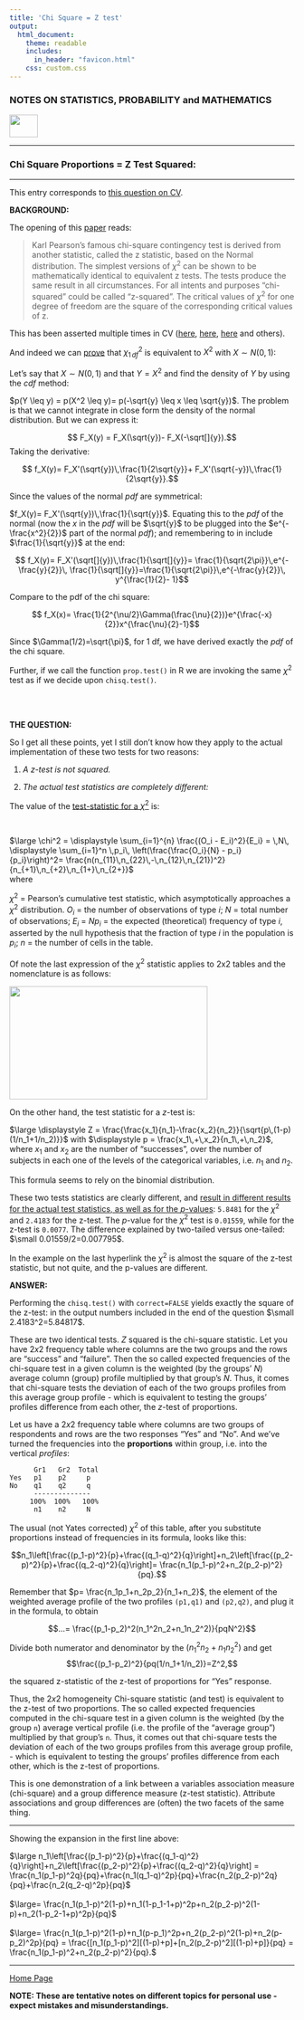 ```yaml
---
title: 'Chi Square = Z test'
output: 
  html_document:
    theme: readable
    includes:
      in_header: "favicon.html" 
    css: custom.css
---
```



### **NOTES ON STATISTICS, PROBABILITY and MATHEMATICS**

<a href="http://rinterested.github.io/statistics/index.html">
<img HEIGHT="40" WIDTH="50" src="logo.PNG"></a>

---

### Chi Square Proportions = Z Test Squared:

---

This entry corresponds to [this question on CV](http://stats.stackexchange.com/q/173415/67822).

**BACKGROUND:** 

The opening of this [paper][1] reads:

>Karl Pearson’s famous chi-square contingency test is derived from another statistic, called the z statistic, based on the Normal distribution. The simplest versions of $\chi^2$ can be shown to be mathematically identical to equivalent z tests. The tests produce the same result in all circumstances. For all intents and purposes “chi-squared” could be called “z-squared”. The critical values of $\chi^2$ for one degree of freedom are the square of the corresponding critical values of z.

This has been asserted multiple times in CV ([here][2], [here][3], [here][4] and others).

And indeed we can [prove][5] that $\chi^2_{1\,df}$ is equivalent to $X^2$ with $X\sim N(0,1)$:

Let's say that $X \sim N(0,1)$ and that $Y=X^2$ and find the density of $Y$ by using the $cdf$ method:

$p(Y \leq y) = p(X^2 \leq y)= p(-\sqrt{y} \leq x \leq \sqrt{y})$. The problem is that we cannot integrate in close form the density of the normal distribution. But we can express it:

$$ F_X(y) = F_X(\sqrt{y})- F_X(-\sqrt[]{y}).$$ Taking the derivative:

$$ f_X(y)= F_X'(\sqrt{y})\,\frac{1}{2\sqrt{y}}+
F_X'(\sqrt{-y})\,\frac{1}{2\sqrt{y}}.$$

Since the values of the normal $pdf$ are symmetrical:

$f_X(y)= F_X'(\sqrt{y})\,\frac{1}{\sqrt{y}}$. Equating this to the $pdf$ of the normal (now the $x$ in the $pdf$ will be $\sqrt{y}$ to be plugged into the $e^{-\frac{x^2}{2}}$ part of the normal $pdf$); and remembering to in include $\frac{1}{\sqrt{y}}$ at the end:

$$ f_X(y)= 
F_X'(\sqrt[]{y})\,\frac{1}{\sqrt[]{y}}=
\frac{1}{\sqrt{2\pi}}\,e^{-\frac{y}{2}}\,
\frac{1}{\sqrt[]{y}}=\frac{1}{\sqrt{2\pi}}\,e^{-\frac{y}{2}}\,
y^{\frac{1}{2}- 1}$$

Compare to the pdf of the chi square:

$$ f_X(x)= \frac{1}{2^{\nu/2}\Gamma(\frac{\nu}{2})}e^{\frac{-x}{2}}x^{\frac{\nu}{2}-1}$$

Since $\Gamma(1/2)=\sqrt{\pi}$, for $1$ df, we have derived exactly the $pdf$ of the chi square.

Further, if we call the function `prop.test()` in R we are invoking the same $\chi^2$ test as if we decide upon `chisq.test()`.

<br><br>

**THE QUESTION:**

So I get all these points, yet I still don't know how they apply to the actual implementation of these two tests for two reasons:

1. *A z-test is not squared.*

2. *The actual test statistics are completely different:*

The value of the [test-statistic for a $\chi^2$][6] is:

<br>

$\large \chi^2 = \displaystyle \sum_{i=1}^{n} \frac{(O_i - E_i)^2}{E_i} =  \,N\, \displaystyle \sum_{i=1}^n \,p_i\, \left(\frac{\frac{O_i}{N} - p_i}{p_i}\right)^2= \frac{n(n_{11}\,n_{22}\,-\,n_{12}\,n_{21})^2}{n_{+1}\,n_{+2}\,n_{1+}\,n_{2+}}$
<br>
where

$\chi^2$ = Pearson's cumulative test statistic, which asymptotically approaches a $\chi^2$ distribution. $O_i$ = the number of observations of type $i$; $N$ = total number of observations; $E_i$ = $N p_i$ = the expected (theoretical) frequency of type $i$, asserted by the null hypothesis that the fraction of type $i$ in the population is  $p_i$;
$n$ = the number of cells in the table.

Of note the last expression of the $\chi^2$ statistic applies to $2$x$2$ tables and the nomenclature is as follows:

<img HEIGHT="200" WIDTH="350" src="https://cloud.githubusercontent.com/assets/9312897/10680565/dfa1fd78-78ee-11e5-9390-fb63f6c7272d.png"></a>


On the other hand, the test statistic for a $z$-test is:

$\large \displaystyle Z = \frac{\frac{x_1}{n_1}-\frac{x_2}{n_2}}{\sqrt{p\,(1-p)(1/n_1+1/n_2)}}$ with $\displaystyle p = \frac{x_1\,+\,x_2}{n_1\,+\,n_2}$, where $x_1$ and $x_2$ are the number of "successes", over the number of subjects in each one of the levels of the categorical variables, i.e. $n_1$ and $n_2$.

This formula seems to rely on the binomial distribution.

These two tests statistics are clearly different, and [result in different results for the actual test statistics, as well as for the *p*-values][7]: `5.8481` for the $\chi^2$ and `2.4183` for the z-test. The *p*-value for the $\chi^2$ test is `0.01559`, while for the z-test is `0.0077`. The difference explained by two-tailed versus one-tailed: $\small 0.01559/2=0.007795$.

In the example on the last hyperlink the $\chi^2$ is almost the square of the z-test statistic, but not quite, and the p-values are different.

**ANSWER:**

Performing the `chisq.test()` with `correct=FALSE` yields exactly the square of the z-test: in the output numbers included in the end of the question $\small 2.4183^2=5.84817$.

These are two identical tests. $Z$ squared is the chi-square statistic. Let you have $2x2$ frequency table where columns are the two groups and the rows are "success" and "failure". Then the so called expected frequencies of the chi-square test in a given column is the weighted (by the groups' $N$) average column (group) profile multiplied by that group's $N$. Thus, it comes that chi-square tests the deviation of each of the two groups profiles from this average group profile - which is equivalent to testing the groups' profiles difference from each other, the $z$-test of proportions.

Let us have a $2x2$ frequency table where columns are two groups of respondents and rows are the two responses "Yes" and "No". And we've turned the frequencies into the **proportions** within group, i.e. into the vertical _profiles_:

          Gr1   Gr2  Total
    Yes   p1    p2     p
    No    q1    q2     q
          --------------
         100%  100%   100%
          n1    n2     N

The usual (not Yates corrected) $\chi^2$ of this table, after you substitute proportions instead of frequencies in its formula, looks like this:

$$n_1\left[\frac{(p_1-p)^2}{p}+\frac{(q_1-q)^2}{q}\right]+n_2\left[\frac{(p_2-p)^2}{p}+\frac{(q_2-q)^2}{q}\right]= \frac{n_1(p_1-p)^2+n_2(p_2-p)^2}{pq}.$$

Remember that $p= \frac{n_1p_1+n_2p_2}{n_1+n_2}$, the element of the weighted average profile of the two profiles `(p1,q1)` and `(p2,q2)`, and plug it in the formula, to obtain

$$...= \frac{(p_1-p_2)^2(n_1^2n_2+n_1n_2^2)}{pqN^2}$$

Divide both numerator and denominator by the $(n_1^2n_2+n_1n_2^2)$ and get $$\frac{(p_1-p_2)^2}{pq(1/n_1+1/n_2)}=Z^2,$$

the squared z-statistic of the z-test of proportions for "Yes" response.

Thus, the $2x2$ homogeneity Chi-square statistic (and test) is equivalent to the z-test of two proportions. The so called expected frequencies computed in the chi-square test in a given column is the weighted (by the group `n`) average vertical profile (i.e. the profile of the "average group") multiplied by that group's `n`. Thus, it comes out that chi-square tests the deviation of each of the two groups profiles from this average group profile, - which is equivalent to testing the groups' profiles difference from each other, which is the z-test of proportions.

This is one demonstration of a link between a variables association measure (chi-square) and a group difference measure (z-test statistic). Attribute associations and group differences are (often) the two facets of the same thing.

----------

Showing the expansion in the first line above:

$\large n_1\left[\frac{(p_1-p)^2}{p}+\frac{(q_1-q)^2}{q}\right]+n_2\left[\frac{(p_2-p)^2}{p}+\frac{(q_2-q)^2}{q}\right] = \frac{n_1(p_1-p)^2q}{pq}+\frac{n_1(q_1-q)^2p}{pq}+\frac{n_2(p_2-p)^2q}{pq}+\frac{n_2(q_2-q)^2p}{pq}$ 
<br><br>
$\large= \frac{n_1(p_1-p)^2(1-p)+n_1(1-p_1-1+p)^2p+n_2(p_2-p)^2(1-p)+n_2(1-p_2-1+p)^2p}{pq}$ 
<br><br>
$\large= \frac{n_1(p_1-p)^2(1-p)+n_1(p-p_1)^2p+n_2(p_2-p)^2(1-p)+n_2(p-p_2)^2p}{pq} = \frac{[n_1(p_1-p)^2][(1-p)+p]+[n_2(p_2-p)^2][(1-p)+p]}{pq} = \frac{n_1(p_1-p)^2+n_2(p_2-p)^2}{pq}.$



  [1]: https://www.google.com/url?sa=t&rct=j&q=&esrc=s&source=web&cd=1&cad=rja&uact=8&ved=0CB4QFjAAahUKEwiy8-rihYfIAhUGGz4KHY1PALw&url=http%3A%2F%2Fwww.ucl.ac.uk%2Fenglish-usage%2Fstaff%2Fsean%2Fresources%2Fz-squared.pdf&usg=AFQjCNHqfu33W1utxdJyKzYV9NZKR1z8XA&sig2=H5Pm5OzMTyQeeAOl3dbmPg
  [2]: http://stats.stackexchange.com/a/2443/67822
  [3]: http://stats.stackexchange.com/a/108566/67822
  [4]: http://stats.stackexchange.com/a/158480/67822
  [5]: http://math.stackexchange.com/q/1384338/152225
  [6]: https://en.wikipedia.org/wiki/Pearson%27s_chi-squared_test
  [7]: http://stats.stackexchange.com/a/167988/67822
  
---
<a href="http://rinterested.github.io/statistics/index.html">Home Page</a>

**NOTE: These are tentative notes on different topics for personal use - expect mistakes and misunderstandings.**